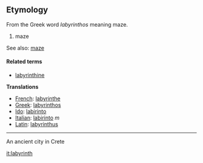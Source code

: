 ==Etymology==

From the Greek word ''labyrinthos'' meaning maze.

#maze

See also: [[maze]]

====Related terms====
*[[labyrinthine]]

'''Translations'''

*[[French]]: [[labyrinthe]]
*[[Greek]]: [[labyrinthos]]
*[[Ido]]: [[labirinto]]
*[[Italian]]: [[labirinto]] ''m''
*[[Latin]]: [[labyrinthus]]

----

An ancient city in Crete

[[it:labyrinth]]